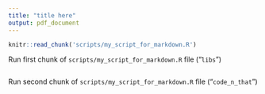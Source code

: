 ```yaml
---
title: "title here"
output: pdf_document
---
```



```r
knitr::read_chunk('scripts/my_script_for_markdown.R')
```

Run first chunk of `scripts/my_script_for_markdown.R` file ("`libs`")

```r
```

Run second chunk of `scripts/my_script_for_markdown.R` file ("`code_n_that`")

```r
```
